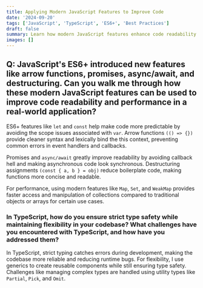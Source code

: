 ```yaml
---
title: Applying Modern JavaScript Features to Improve Code 
date: '2024-09-20' 
tags: ['JavaScript', 'TypeScript', 'ES6+', 'Best Practices'] 
draft: false 
summary: Learn how modern JavaScript features enhance code readability and performance in real-world applications. 
images: []
---
```


## Q: JavaScript's ES6+ introduced new features like arrow functions, promises, async/await, and destructuring. Can you walk me through how these modern JavaScript features can be used to improve code readability and performance in a real-world application?

ES6+ features like `let` and `const` help make code more predictable by avoiding the scope issues associated with `var`. Arrow functions `(() => {})` provide cleaner syntax and lexically bind the this context, preventing common errors in event handlers and callbacks.

Promises and `async/await` greatly improve readability by avoiding callback hell and making asynchronous code look synchronous. Destructuring assignments `(const { a, b } = obj)` reduce boilerplate code, making functions more concise and readable.

For performance, using modern features like `Map`, `Set`, and `WeakMap` provides faster access and manipulation of collections compared to traditional objects or arrays for certain use cases.

### In TypeScript, how do you ensure strict type safety while maintaining flexibility in your codebase? What challenges have you encountered with TypeScript, and how have you addressed them?

In TypeScript, strict typing catches errors during development, making the codebase more reliable and reducing runtime bugs. For flexibility, I use generics to create reusable components while still ensuring type safety. Challenges like managing complex types are handled using utility types like `Partial`, `Pick`, and `Omit`.
